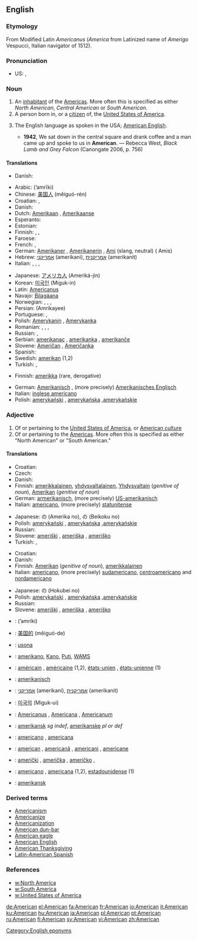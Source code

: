 {{see|american}}
{{wikipedia|dab=American}}
==English==

===Etymology===
From Modified Latin ''Americanus'' (''America'' from Latinized name of  ''Amerigo'' Vespucci, Italian navigator of 1512).

===Pronunciation===
* US: {{SAMPA|/@"mEr@k@n/}}, {{IPA|/ə'mɛrəkən/}}

===Noun===
{{en-noun}}

# An [[inhabitant]] of the [[America]]s. More often this is specified as either ''North American'', ''Central American'' or ''South American.''
# A person born in, or a [[citizen]] of, the [[United States of America]].
# {{rare}} The English language as spoken in the USA; [[American English]].
#* '''1942''', We sat down in the central square and drank coffee and a man came up and spoke to us in '''American'''. — Rebecca West, ''Black Lamb and Grey Falcon'' (Canongate 2006, p. 756)

====Translations====
{{trans-top|inhabitant of the Americas}}
* Danish: {{t+|da|amerikaner|c}}
{{trans-mid}}
{{trans-bottom}}

{{trans-top|person born in or citizen of the USA}}
* Arabic: {{Arab|[[امريكي]]}} (’amrīki)
* Chinese: [[美国人]] (měiguó-rén)
* Croatian: {{t+|hr|Amerikanac|m}}, {{t+|hr|Amerikanka|f}}
* Danish: {{t+|da|amerikaner|c}}
* Dutch: [[Amerikaan]] {{m}}, [[Amerikaanse]] {{f}}
* Esperanto: {{t-|eo|usonano|xs=Esperanto}}
* Estonian: {{t-|et|ameeriklane}}
* Finnish: {{t+|fi|amerikkalainen}}, {{t-|fi|yhdysvaltalainen}}, {{t+|fi|jenkki}}
* Faroese: {{t-|fo|amerikanari|m|xs=Faroese}}
* French: {{t+|fr|Américain|m}}, {{t-|fr|Américaine|f}}
* German: [[Amerikaner]] {{m}}, [[Amerikanerin]] {{f}}, [[Ami]] {{m}} (slang, neutral) ({{plural}} Amis)
* Hebrew: [[אמריקני]] {{m}} (amerikani), [[אמריקנית]] {{f}} (amerikanit)
* Italian: {{t+|it|americano|m}}, {{t+|it|americana|f}}, {{t+|it|statunitense|mf}}, 
{{trans-mid}}
* Japanese: [[アメリカ人]] (Ameriká-jin)
* Korean: [[미국인]] (Miguk-in)
* Latin: [[Americanus]]
* Navajo: [[Bilagáana]]
* Norwegian: {{t+|no|amerikaner|m}}, {{t-|no|amerikanerinne|f}}, {{t-|no|amerikanere|m|p}}, {{t-|no|amerikanerinner|f|p}}
* Persian: {{FAchar|[[آمریکای]]}} (Amrikayee)
* Portuguese: {{t+|pt|americano|m}}, {{t-|pt|americana|f}}
* Polish: [[Amerykanin]] {{m}}, [[Amerykanka]] {{f}}
* Romanian: {{t+|ro|american|m}}, {{t-|ro|americancă|f}}, {{t-|ro|americani|m|p}}, {{t-|ro|americance|f|p}}
* Russian: {{t+|ru|американец|m|tr=amerikánets|sc=Cyrl}}, {{t+|ru|американка|f|tr=amerikánka|sc=Cyrl}}
* Serbian: [[amerikanac]] {{m}}, [[amerikanka]] {{f}}, [[amerikanče]] {{n}}
* Slovene: [[Američan]] {{m}}, [[Američanka]] {{f}}
* Spanish: {{t+|es|estadounidense|m|f}}
* Swedish: [[amerikan]] {{c}} (1,2)
* Turkish: {{t+|tr|Amerikan}}, {{t-|tr|Amerikalı}}
{{trans-bottom}}

{{trans-top|American English}}
* Finnish: [[amerikka]] (rare, derogative)
{{trans-mid}}
* German: [[Amerikanisch]] {{n}}, (more precisely) [[Amerikanisches Englisch]] {{n}}
*Italian: [[inglese americano]] {{m}}
* Polish: [[amerykański]] {{m}}, [[amerykańska]] {{f}},[[amerykańskie]] {{n}}
{{trans-bottom}}

===Adjective===
{{en-adj}}

# Of or pertaining to the [[United States of America]], or [[w:Culture of the United States|American culture]]
# Of or pertaining to the [[America]]s. More often this is specified as either "North American" or "South American."

====Translations====
{{trans-top|of or pertaining to the U.S. or its culture}}
* Croatian: {{t+|hr|američki}}
* Czech: {{t+|cs|americký|m}}
* Danish: {{t-|da|amerikansk}}
* Finnish: [[amerikkalainen]], [[yhdysvaltalainen]], [[Yhdysvallat|Yhdysvaltain]] (''genitive of noun''), [[Amerikka|Amerikan]] (''genitive of noun'')
* German: [[armerikanisch]], (more precisely) [[US-amerikanisch]]
*Italian: [[americano]], (more precisely) [[statunitense]]
{{trans-mid}}
* Japanese: {{t+|ja|アメリカ|sc=Jpan}}の (Amerika no), {{t+|ja|米国|sc=Jpan}}の (Beikoku no)
* Polish: [[amerykański]] {{m}}, [[amerykańska]] {{f}},[[amerykańskie]] {{n}}
* Russian: {{t+|ru|американский|tr=amerikánskij|sc=Cyrl}}
* Slovene: [[ameriški]] {{m}}, [[ameriška]] {{f}}, [[ameriško]] {{n}}
* Turkish: {{t-|tr|Amerikalı}}, {{t+|tr|Amerikan}}
{{trans-bottom}}

{{trans-top|of or pertaining to the Americas}}
* Croatian: {{t+|hr|američki}}
* Danish: {{t-|da|amerikansk}}
* Finnish: [[Amerikka|Amerikan]] (''genitive of noun''), [[amerikkalainen]]
*Italian: [[americano]], (more precisely) [[sudamericano]], [[centroamericano]] and [[nordamericano]]
{{trans-mid}}
* Japanese: {{t-|ja|北米|sc=Jpan}}の (Hokubei no)
* Polish: [[amerykański]] {{m}}, [[amerykańska]] {{f}},[[amerykańskie]] {{n}}
* Russian: {{t+|ru|американский|tr=amerikánskij|sc=Cyrl}}
* Slovene: [[ameriški]] {{m}}, [[ameriška]] {{f}}, [[ameriško]] {{n}}
{{trans-bottom}}

{{checktrans-top}}
* {{ttbc|Arabic}}: {{Arab|[[امريكي]]}} (’amríki)
* {{ttbc|Chinese}}: [[美国]][[的]] (měiguó-de)
* {{ttbc|Esperanto}}: [[usona]]
* {{ttbc|Filipino}}: [[amerikano]], [[Kano]], [[Puti]], [[WAMS]]
* {{ttbc|French}}: [[américain]] {{m}}, [[américaine]] {{f}} (1,2), [[états-unien]] {{m}}, [[états-unienne]] {{f}} (1)
* {{ttbc|German}}: [[amerikanisch]]
* {{ttbc|Hebrew}}: [[אמריקני]] {{m}} (amerikani), [[אמריקנית]] {{f}} (amerikanit)
* {{ttbc|Korean}}: [[미국]][[의]] (Miguk-ui)
* {{ttbc|Latin}}: [[Americanus]] {{m}}, [[Americana]] {{f}}, [[Americanum]] {{n}}
* {{ttbc|Norwegian}}: [[amerikansk]] ''sg indef'', [[amerikanske]] ''pl or def''
* {{ttbc|Portuguese}}: [[americano]] {{m}}, [[americana]] {{f}}
* {{ttbc|Romanian}}: [[american]] {{m}}, [[americană]] {{f}}, [[americani]] {{m}} {{p}}, [[americane]] {{f}} {{p}}
* {{ttbc|Serbian}}: [[američki]] {{m}}, [[američka]] {{f}}, [[američko]] {{m}},
* {{ttbc|Spanish}}: [[americano]] {{m}}, [[americana]] {{f}} (1,2), [[estadounidense]] (1)
* {{ttbc|Swedish}}: [[amerikansk]]
{{trans-bottom}}

===Derived terms===
* [[Americanism]]
* [[Americanize]]
* [[Americanization]]
* [[American dun-bar]]
* [[American eagle]]
* [[American English]]
* [[American Thanksgiving]]
* [[Latin-American Spanish]]

===References===
* [[w:North America]]
* [[w:South America]]
* [[w:United States of America]]

[[Category:English eponyms]]

[[de:American]]
[[el:American]]
[[fa:American]]
[[fr:American]]
[[io:American]]
[[it:American]]
[[ku:American]]
[[hu:American]]
[[ja:American]]
[[pl:American]]
[[pt:American]]
[[ru:American]]
[[fi:American]]
[[sv:American]]
[[vi:American]]
[[zh:American]]